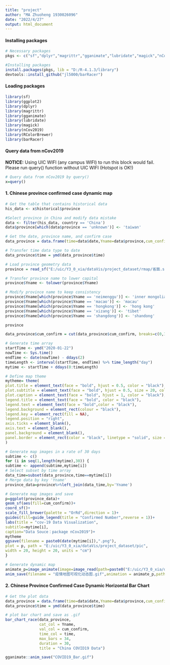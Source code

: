 ---
title: "project"
author: "MA Zhuoheng 1930026096"
date: "2022/4/27"
output: html_document
---
#### Installing packages
```{r eval=FALSE}
# Necessary packages
pkgs <- c("sf","dplyr","magrittr","gganimate","lubridate","magick","nCov2019","RColorBrewer","devtools")

#Installing packages
install.packages(pkgs, lib = "D:/R-4.1.3/library")
devtools::install_github("jl5000/barRacer")
```
#### Loading packages
```{r warning=FALSE, message=FALSE}
library(sf)
library(ggplot2)
library(dplyr)
library(magrittr)
library(gganimate)
library(lubridate)
library(magick)
library(nCov2019)
library(RColorBrewer)
library(barRacer)
```
#### Query data from nCov2019
**NOTICE:** Using UIC WIFI (any campus WIFI) to run this block would fail. Please run query() function without UIC WIFI (Hotspot is OK!)
```{r warning=FALSE, message=FALSE}
# Query data from nCov2019 by query()
x=query()
```
#### 1. Chinese province confirmed case dynamic map
```{r warning=FALSE, message=FALSE}
# Get the table that contains historical data
his_data <- x$historical$province

#Select province in China and modify data mistake
data <- filter(his_data, country == 'China')
data$province[which(data$province == 'unknown')] <- 'taiwan'
```

```{r warning=FALSE, message=FALSE}
# Get the date, province name, and confirm case  
data_province = data.frame(time=data$date,Yname=data$province,cum_confirm = data$cases)

# Transfer time data type to date
data_province$time = ymd(data_province$time)
```

```{r warning=FALSE, message=FALSE}
# Load province geometry data
province = read_sf("E:/uic/Y3_0_xia/dataVis/project_dataset/rmap/省面.shp")

# Transfer province name to lower capital
province$Yname <- tolower(province$Yname)

# Modify province name to keep consistency
province$Yname[which(province$Yname == 'neimenggu')] <- 'inner mongolia'
province$Yname[which(province$Yname == 'macao')] <- 'macau'
province$Yname[which(province$Yname == 'hongkong')] <- 'hong kong'
province$Yname[which(province$Yname == 'xizang')] <- 'tibet'
province$Yname[which(province$Yname == 'shangdong')] <- 'shandong'

province
```

```{r warning=FALSE, message=FALSE}
data_province$cum_confirm = cut(data_province$cum_confirm, breaks=c(0,1,10,50,100,500,1000,5000,100000),labels=c("0","1-9","10-49","50-99","100-499","500-999","1000-4999",">=5000"),order = TRUE,include.lowest = TRUE, right = TRUE)
```

```{r warning=FALSE, message=FALSE}
# Generate time array
startTime <- ymd("2020-01-22")
nowTime <- Sys.time()
endTime <- date(nowTime) - ddays(2)
timeLength <- interval(startTime, endTime) %>% time_length("day")
mytime <- startTime + ddays(0:timeLength)
```

```{r warning=FALSE, message=FALSE}
# Define map theme
mytheme= theme(
plot.title = element_text(face = "bold", hjust = 0.5, color = "black"),
plot.subtitle = element_text(face = "bold", hjust = 0.5, size = 20, color = "red"),
plot.caption = element_text(face = "bold", hjust = 1, color = "black"),
legend.title = element_text(face = "bold", color = "black"),
legend.text = element_text(face = "bold",color = "black"),
legend.background = element_rect(colour = "black"),
legend.key = element_rect(fill = NA),
legend.position = "right",
axis.ticks = element_blank(),
axis.text = element_blank(),
panel.background = element_blank(),
panel.border = element_rect(color = "black", linetype = "solid", size = 1, fill = NA)
)
```

```{r warning=FALSE, message=FALSE}
# Generate map images in a rate of 30 days
subtime <- c()
for (i in seq(1,length(mytime),30)) {
subtime <- append(subtime,mytime[i])
# Select subset by time array
data_time=subset(data_province,time==mytime[i])
# Merge data by key 'Yname'
province_data=province%>%left_join(data_time,by='Yname')

# Generate map images and save
p=ggplot(province_data)+
geom_sf(aes(fill=cum_confirm))+
coord_sf()+
scale_fill_brewer(palette = "OrRd",direction = 1)+
guides(fill=guide_legend(title = "Confirmed Number",reverse = 1))+
labs(title = "cov-19 Data Visualization",
subtitle=mytime[i],
caption="Data Souce：package nCov2019")+
mytheme
ggsave(filename = paste0(date(mytime[i]),".png"),
plot = p, path = "E:/uic/Y3_0_xia/dataVis/project_dataset/pic",
width = 20, height = 20, units = "cm")
}
```

```{r warning=FALSE, message=FALSE} 
# Generate dynamic map
animate_p=image_animate(image=image_read(path=paste0("E:/uic/Y3_0_xia/dataVis/project_dataset/pic","/",date(subtime),".png")))
anim_save(filename = "疫情地图可视化动态图.gif",animation = animate_p,path="E:/uic/Y3_0_xia/dataVis/project_dataset/animate",fps=0.0001)
```

#### 2. Chinese Province Confirmed Case Dynamic Horizontal Bar Chart
```{r warning=FALSE, message=FALSE}
# Get the plot data
data_province = data.frame(time=data$date,Yname=data$province,cum_confirm = data$cases)
data_province$time = ymd(data_province$time)
```

```{r warning=FALSE, message=FALSE}
# plot bar chart and save as .gif
bar_chart_race(data_province,
               cat_col = Yname,
               val_col = cum_confirm,
               time_col = time,
               max_bars = 34,
               duration = 30,
               title = "China COVID19 Data")

gganimate::anim_save("COVID19_Bar.gif")
```